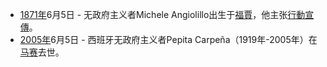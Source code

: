 * [[1871年|1871年]]6月5日 - 无政府主义者Michele Angiolillo出生于[[福賈|福賈]]，他主张[[行動宣傳|行動宣傳]]。
* [[2005年|2005年]]6月5日 - 西班牙无政府主义者Pepita Carpeña（1919年-2005年）在[[马赛|马赛]]去世。